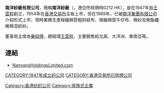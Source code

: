 {{expand|time=2013-04-12T06:36:36+00:00}}
'''南洋紗廠有限公司'''，簡稱'''南洋紗廠'''（'''{{lang-en|Nanyang Cotton Mill Limited}}'''，港交所除牌時0212.HK），是在1947年由[[王雲程|王雲程]]創立，1954年在[[香港交易所|香港交易所]]主板上市，但在1989年，已被[[南洋集團有限公司|南洋集團有限公司]]介紹形式上市，現時業務生產梭織棉質粗斜紋布、梭織棉質牛仔布、棉紗及聚酯纖維棉混紡紗。

董事局主席為[[畢紹傅|畢紹傅]]，總經理[[王雲程|王雲程]]，主要銷售給北美、大洋洲、東南亞等。

==連結==
*[http://www.nanyangholdingslimited.com NanyangHoldingsLimited.com] {{Wayback|url=http://www.nanyangholdingslimited.com/ |date=20200628033615 }}

[[Category:香港纺织公司|Category:香港纺织公司]]
[[Category:家族式企業|Category:家族式企業]]
[[CATEGORY:1947年成立的公司|CATEGORY:1947年成立的公司]]
[[CATEGORY:香港交易所已除牌公司|CATEGORY:香港交易所已除牌公司]]